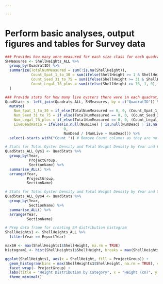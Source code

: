 ```yaml
---

---
```

# Perform basic analyses, output figures and tables for Survey data

``` r

### Provides how many were measured for each size class for each quadrat
SHMeasures <- ShellHeights_ALL %>%
  group_by(QuadratID) %>%
  summarize(TotalNumMeasured = sum(!is.na(ShellHeight)),
            Count_Spat_1_to_30 = sum(ifelse(ShellHeight >= 1 & ShellHeight <= 30, 1, 0), na.rm = TRUE),
            Count_Seed_31_to_75 = sum(ifelse(ShellHeight >= 31 & ShellHeight <= 75, 1, 0), na.rm = TRUE),
            Count_Legal_76_plus = sum(ifelse(ShellHeight >= 76, 1, 0), na.rm = TRUE)
  )

### Provide stats for how many live oysters there were in each quadrat, by size class
QuadStats <- left_join(Quadrats_ALL, SHMeasures, by = c("QuadratID")) %>%
  mutate(
    Num_Spat_1_to_30 = if_else(TotalNumMeasured == 0, 0, (Count_Spat_1_to_30 * NumLive) / TotalNumMeasured),
    Num_Seed_31_to_75 = if_else(TotalNumMeasured == 0, 0, (Count_Seed_31_to_75 * NumLive) / TotalNumMeasured),
    Num_Legal_76_plus = if_else(TotalNumMeasured == 0, 0, (Count_Legal_76_plus * NumLive) / TotalNumMeasured),
    LiveDeadRatio = ifelse(is.null(NumLive) | is.null(NumDead) | is.na(NumLive) | is.na(NumDead) | (NumLive + NumDead == 0), 
                           0,
                           NumDead / (NumLive + NumDead))) %>%
  select(-starts_with("Count_")) # Remove Count columns as they are no longer needed

```

``` r

# Stats for Total Oyster Density and Total Weight Density by Year and ProjectGroup
QuadStats_ALL_Oys1 <- QuadStats %>%
  group_by(Year, 
           ProjectGroup,
           SectionName) %>%
  summarise_ALL() %>%
  arrange(Year,
          ProjectGroup,
          SectionName)

# Stats for Total Oyster Density and Total Weight Density by Year and Section
QuadStats_ALL_Oys4 <- QuadStats %>%
  group_by(Year, 
           SectionName) %>%
  summarise_ALL() %>%
  arrange(Year, 
          SectionName)

# Prep data frame for creating SH distribution histogram
ShellHeights1 <- ShellHeights_ALL %>%
  filter(Year == ReportYear)

maxSH <- max(ShellHeights1$ShellHeight, na.rm = TRUE)
histogram1 <- hist(ShellHeights1$ShellHeight, breaks = max(ShellHeights1$ShellHeight, na.rm = TRUE))

ggplot(ShellHeights1, aes(x = ShellHeight, fill = ProjectGroup)) +
  geom_histogram(bins = max(ShellHeights1$ShellHeight, na.rm = TRUE), color = "black") +
  facet_wrap(~ ProjectGroup) +
  labs(title = "Height Distribution by Category", x = "Height (cm)", y = "Frequency") +
  theme_minimal()
```